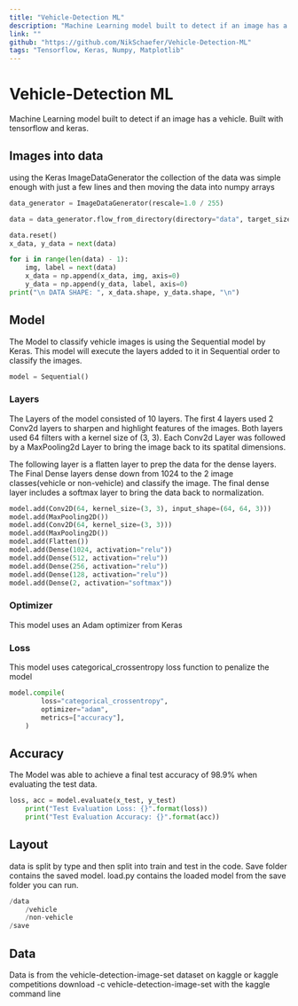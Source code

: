 ```yaml
---
title: "Vehicle-Detection ML"
description: "Machine Learning model built to detect if an image has a vehicle"
link: ""
github: "https://github.com/NikSchaefer/Vehicle-Detection-ML"
tags: "Tensorflow, Keras, Numpy, Matplotlib"
---
```


# Vehicle-Detection ML

Machine Learning model built to detect if an image has a vehicle. Built with
tensorflow and keras.

## Images into data

using the Keras ImageDataGenerator the collection of the data was simple enough
with just a few lines and then moving the data into numpy arrays

```py
data_generator = ImageDataGenerator(rescale=1.0 / 255)

data = data_generator.flow_from_directory(directory="data", target_size=(64, 64))

data.reset()
x_data, y_data = next(data)

for i in range(len(data) - 1):
    img, label = next(data)
    x_data = np.append(x_data, img, axis=0)
    y_data = np.append(y_data, label, axis=0)
print("\n DATA SHAPE: ", x_data.shape, y_data.shape, "\n")
```

## Model

The Model to classify vehicle images is using the Sequential model by Keras.
This model will execute the layers added to it in Sequential order to classify
the images.

```py
model = Sequential()
```

### Layers

The Layers of the model consisted of 10 layers. The first 4 layers used 2 Conv2d
layers to sharpen and highlight features of the images. Both layers used 64
filters with a kernel size of (3, 3). Each Conv2d Layer was followed by a
MaxPooling2d Layer to bring the image back to its spatital dimensions.

The following layer is a flatten layer to prep the data for the dense layers.
The Final Dense layers dense down from 1024 to the 2 image classes(vehicle or
non-vehicle) and classify the image. The final dense layer includes a softmax
layer to bring the data back to normalization.

```py
model.add(Conv2D(64, kernel_size=(3, 3), input_shape=(64, 64, 3)))
model.add(MaxPooling2D())
model.add(Conv2D(64, kernel_size=(3, 3)))
model.add(MaxPooling2D())
model.add(Flatten())
model.add(Dense(1024, activation="relu"))
model.add(Dense(512, activation="relu"))
model.add(Dense(256, activation="relu"))
model.add(Dense(128, activation="relu"))
model.add(Dense(2, activation="softmax"))
```

### Optimizer

This model uses an Adam optimizer from Keras

### Loss

This model uses categorical_crossentropy loss function to penalize the model

```py
model.compile(
        loss="categorical_crossentropy",
        optimizer="adam",
        metrics=["accuracy"],
    )
```

## Accuracy

The Model was able to achieve a final test accuracy of 98.9% when evaluating the
test data.

```py
loss, acc = model.evaluate(x_test, y_test)
    print("Test Evaluation Loss: {}".format(loss))
    print("Test Evaluation Accuracy: {}".format(acc))
```

## Layout

data is split by type and then split into train and test in the code. Save
folder contains the saved model. load.py contains the loaded model from the save
folder you can run.

```py
/data
    /vehicle
    /non-vehicle
/save
```

## Data

Data is from the vehicle-detection-image-set dataset on kaggle or kaggle
competitions download -c vehicle-detection-image-set with the kaggle command
line
